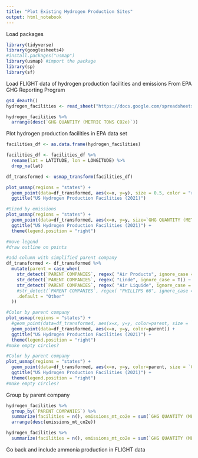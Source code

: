 ```yaml
---
title: "Plot Existing Hydrogen Production Sites"
output: html_notebook
---
```


Load packages
```r
library(tidyverse)
library(googlesheets4)
#install.packages("usmap")
library(usmap) #import the package
library(sp)
library(sf)
```

Load FLIGHT data of hydrogen production facilities and emissions
From EPA GHG Reporting Program
```r
gs4_deauth()
hydrogen_facilities <- read_sheet("https://docs.google.com/spreadsheets/d/1brgpubGCQnaHMB5ZtfV0yqNqgP-y1CnLciyD3VW1jCU/edit?usp=sharing", sheet = "FLIGHT Facilities and GHG Quantities")

hydrogen_facilities %>% 
  arrange(desc(`GHG QUANTITY (METRIC TONS CO2e)`))

```

Plot hydrogen production facilities in EPA data set

```r

facilities_df <- as.data.frame(hydrogen_facilities)

facilities_df <- facilities_df %>% 
  rename(lat = LATITUDE, lon = LONGITUDE) %>% 
  drop_na(lat) 

df_transformed <- usmap_transform(facilities_df)

plot_usmap(regions = "states") + 
  geom_point(data=df_transformed, aes(x=x, y=y), size = 0.5, color = "red") +
  ggtitle("US Hydrogen Production Facilities (2021)") 

```


```r

#Sized by emissions
plot_usmap(regions = "states") + 
  geom_point(data=df_transformed, aes(x=x, y=y, size=`GHG QUANTITY (METRIC TONS CO2e)`), color="red") +
  ggtitle("US Hydrogen Production Facilities (2021)") +
  theme(legend.position = "right")

#move legend
#draw outline on points

#add column with simplified parent company
df_transformed <- df_transformed %>% 
  mutate(parent = case_when(
    str_detect(`PARENT COMPANIES`, regex( "Air Products", ignore_case = T)) ~ "Air Products",
    str_detect(`PARENT COMPANIES`, regex( "Linde", ignore_case = T)) ~ "Linde",
    str_detect(`PARENT COMPANIES`, regex( "Air Liquide", ignore_case = T)) ~ "Air Liquide",
    #str_detect(`PARENT COMPANIES`, regex( "PHILLIPS 66", ignore_case = T)) ~ "Oil & Gas",
    .default = "Other"
  ))

#Color by parent company
plot_usmap(regions = "states") + 
  #geom_point(data=df_transformed, aes(x=x, y=y, color=parent, size = `GHG QUANTITY (METRIC TONS CO2e)`)) +
  geom_point(data=df_transformed, aes(x=x, y=y, color=parent)) +
  ggtitle("US Hydrogen Production Facilities (2021)") +
  theme(legend.position = "right")
#make empty circles? 

#Color by parent company
plot_usmap(regions = "states") + 
  geom_point(data=df_transformed, aes(x=x, y=y, color=parent, size = `GHG QUANTITY (METRIC TONS CO2e)`)) +
  ggtitle("US Hydrogen Production Facilities (2021)") +
  theme(legend.position = "right")
#make empty circles? 


```


Group by parent company
```r
hydrogen_facilities %>% 
  group_by(`PARENT COMPANIES`) %>% 
  summarize(facilities = n(), emissions_mt_co2e = sum(`GHG QUANTITY (METRIC TONS CO2e)`)) %>% 
  arrange(desc(emissions_mt_co2e))

hydrogen_facilities %>%  
  summarize(facilities = n(), emissions_mt_co2e = sum(`GHG QUANTITY (METRIC TONS CO2e)`)) 

```


Go back and include ammonia production in FLIGHT data

